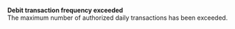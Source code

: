   
<Card title="101116" href="/development-ressources/errors/codes/101116">  

 **Debit transaction frequency exceeded**  
 The maximum number of authorized daily transactions has been exceeded.  

</Card>